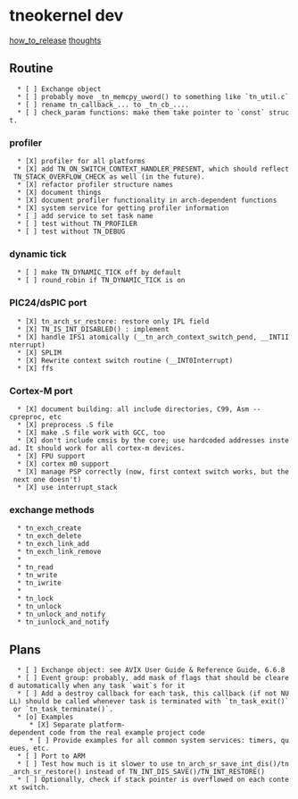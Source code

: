 
= tneokernel dev =

[[how_to_release]]
[[thoughts]]



== Routine ==

   * [ ] Exchange object
   * [ ] probably move _tn_memcpy_uword() to something like `tn_util.c`
   * [ ] rename tn_callback_... to _tn_cb_....
   * [ ] check_param functions: make them take pointer to `const` struct.


=== profiler ===

   * [X] profiler for all platforms
   * [X] add TN_ON_SWITCH_CONTEXT_HANDLER_PRESENT, which should reflect TN_STACK_OVERFLOW_CHECK as well (in the future).
   * [X] refactor profiler structure names
   * [X] document things
   * [X] document profiler functionality in arch-dependent functions
   * [X] system service for getting profiler information
   * [ ] add service to set task name
   * [ ] test without TN_PROFILER
   * [ ] test without TN_DEBUG

=== dynamic tick ===

   * [ ] make TN_DYNAMIC_TICK off by default
   * [ ] round_robin if TN_DYNAMIC_TICK is on


=== PIC24/dsPIC port ===

   * [X] tn_arch_sr_restore: restore only IPL field
   * [X] TN_IS_INT_DISABLED() : implement
   * [X] handle IFS1 atomically (__tn_arch_context_switch_pend, __INT1Interrupt)
   * [X] SPLIM
   * [X] Rewrite context switch routine (__INT0Interrupt)
   * [X] ffs

=== Cortex-M port ===

   * [X] document building: all include directories, C99, Asm --cpreproc, etc
   * [X] preprocess .S file
   * [X] make .S file work with GCC, too
   * [X] don't include cmsis by the core; use hardcoded addresses instead. It should work for all cortex-m devices.
   * [X] FPU support
   * [X] cortex m0 support
   * [X] manage PSP correctly (now, first context switch works, but the next one doesn't)
   * [X] use interrupt_stack

=== exchange methods ===

   * tn_exch_create
   * tn_exch_delete
   * tn_exch_link_add
   * tn_exch_link_remove
   * 
   * tn_read
   * tn_write
   * tn_iwrite
   * 
   * tn_lock
   * tn_unlock
   * tn_unlock_and_notify
   * tn_iunlock_and_notify

== Plans ==

   * [ ] Exchange object: see AVIX User Guide & Reference Guide, 6.6.8
   * [ ] Event group: probably, add mask of flags that should be cleared automatically when any task `wait`s for it
   * [ ] Add a destroy callback for each task, this callback (if not NULL) should be called whenever task is terminated with `tn_task_exit()` or `tn_task_terminate()`.
   * [o] Examples
      * [X] Separate platform-dependent code from the real example project code
      * [ ] Provide examples for all common system services: timers, queues, etc.
   * [ ] Port to ARM
   * [ ] Test how much is it slower to use tn_arch_sr_save_int_dis()/tn_arch_sr_restore() instead of TN_INT_DIS_SAVE()/TN_INT_RESTORE()
   * [ ] Optionally, check if stack pointer is overflowed on each context switch.



   

